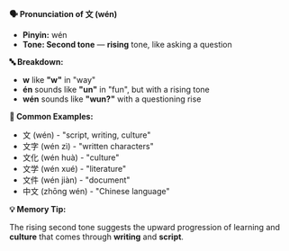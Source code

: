**🗣️ Pronunciation of 文 (wén)**

- **Pinyin:** wén
- **Tone: Second tone** — **rising** tone, like asking a question

**🔤 Breakdown:**

- **w** like **"w"** in "way"
- **én** sounds like **"un"** in "fun", but with a rising tone
- **wén** sounds like **"wun?"** with a questioning rise

**📝 Common Examples:**

- 文 (wén) - "script, writing, culture"
- 文字 (wén zì) - "written characters"
- 文化 (wén huà) - "culture"
- 文学 (wén xué) - "literature"
- 文件 (wén jiàn) - "document"
- 中文 (zhōng wén) - "Chinese language"

**💡 Memory Tip:**

The rising second tone suggests the upward progression of learning and **culture** that comes
through **writing** and **script**.
